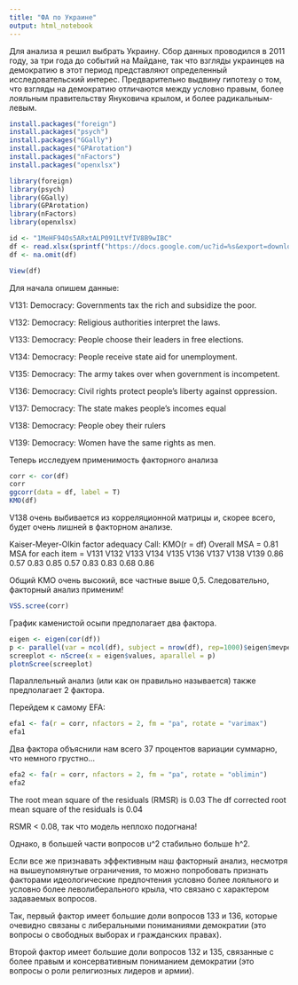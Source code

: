---
title: "ФА по Украине"
output: html_notebook
---

Для анализа я решил выбрать Украину. Сбор данных проводился в 2011 году, за три года до событий на Майдане, так что взгляды украинцев на демократию в этот период представляют определенный исследовательский интерес. Предварительно выдвину гипотезу о том, что взгляды на демократию отличаются между условно правым, более лояльным правительству Януковича крылом, и более радикальным-левым. 

```{r}
install.packages("foreign")
install.packages("psych")
install.packages("GGally")
install.packages("GPArotation")
install.packages("nFactors")
install.packages("openxlsx")
```
```{r}
library(foreign)
library(psych)
library(GGally)
library(GPArotation)
library(nFactors)
library(openxlsx)
```
```{r}
id <- "1MeHF94Os5ARxtALP091LtVfIV8B9wIBC"
df <- read.xlsx(sprintf("https://docs.google.com/uc?id=%s&export=download", id))
df <- na.omit(df)

View(df)
```
Для начала опишем данные:

V131: Democracy: Governments tax the rich and subsidize the poor.	

V132: Democracy: Religious authorities interpret the laws.

V133: Democracy: People choose their leaders in free elections.	

V134: Democracy: People receive state aid for unemployment.	

V135: Democracy: The army takes over when government is incompetent.

V136: Democracy: Civil rights protect people’s liberty against oppression.

V137: Democracy: The state makes people's incomes equal	

V138: Democracy: People obey their rulers	

V139: Democracy: Women have the same rights as men.

Теперь исследуем применимость факторного анализа
```{r}
corr <- cor(df)
corr
ggcorr(data = df, label = T)
KMO(df)
```
V138 очень выбивается из корреляционной матрицы и, скорее всего, будет очень лишней в факторном анализе. 


Kaiser-Meyer-Olkin factor adequacy
Call: KMO(r = df)
Overall MSA =  0.81
MSA for each item = 
V131 V132 V133 V134 V135 V136 V137 V138 V139 
0.86 0.57 0.83 0.85 0.57 0.83 0.83 0.68 0.86 

Общий KMO очень высокий, все частные выше 0,5. Следовательно, факторный анализ применим!




```{r}
VSS.scree(corr)
```

График каменистой осыпи предполагает два фактора. 

```{r}
eigen <- eigen(cor(df))
p <- parallel(var = ncol(df), subject = nrow(df), rep=1000)$eigen$mevpea
screeplot <- nScree(x = eigen$values, aparallel = p)
plotnScree(screeplot)
```
Параллельный анализ (или как он правильно называется) также предполагает 2 фактора. 

Перейдем к самому EFA:
```{r}
efa1 <- fa(r = corr, nfactors = 2, fm = "pa", rotate = "varimax")
efa1
```
Два фактора объяснили нам всего 37 процентов вариации суммарно, что немного грустно...

```{r}
efa2 <- fa(r = corr, nfactors = 2, fm = "pa", rotate = "oblimin")
efa2
```

The root mean square of the residuals (RMSR) is  0.03 
The df corrected root mean square of the residuals is  0.04

RSMR < 0.08, так что модель неплохо подогнана!

Однако, в большей части вопросов u^2 стабильно больше h^2. 

Если все же признавать эффективным наш факторный анализ, несмотря на вышеупомянутые ограничения, то можно попробовать признать факторами идеологические предпочтения условно более лояльного и условно более леволиберального крыла, что связано с характером задаваемых вопросов.  

Так, первый фактор имеет большие доли вопросов 133 и 136, которые очевидно связаны с либеральными пониманиями демократии (это вопросы о свободных выборах и гражданских правах). 

Второй фактор имеет большие доли вопросов 132 и 135, связанные с более правым и консервативным пониманием демократии (это вопросы о роли религиозных лидеров и армии).